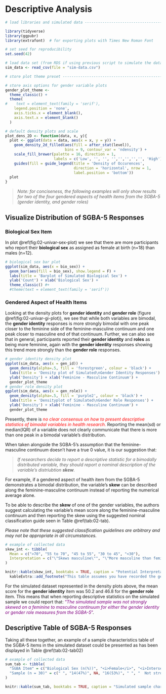 # Descriptive Analysis {#descriptive-analysis}

```r
# load libraries and simulated data ---------------------------------------

library(tidyverse)
library(ggpubr)
library(extrafont)  # for exporting plots with Times New Roman Font

# set seed for reproducibility
set.seed(42)

# load data set (from RDS if using previous script to simulate the data)
sim_data <- read_csv(file = "sim-data.csv")

# store plot theme preset -------------------------------------------------

# store axis options for gender variable plots
gender_plot_theme <-   
  theme_classic() +
  theme(
#    text = element_text(family = 'serif'),
    legend.position = 'none',
    axis.ticks.x = element_blank(),
    axis.text.x = element_blank()
  )

# default density plots and scale
plot_dens_2D <- function(data, x, y){
  plot <- ggplot(data = data, aes(x = x, y = y)) + 
    geom_density_2d_filled(aes(fill = after_stat(level)),
                           bins = 9, contour_var = 'ndensity') +
    scale_fill_brewer(palette = 16, direction = 1, 
                      labels = c('Low', '', '', '','','','','', 'High')) +
    guides(fill = guide_legend(title = 'Density of Occurences', 
                               direction = 'horizontal', nrow = 1, 
                               label.position = 'bottom'))
  plot
}

```

> *Note: for conciseness, the following examples will only show results for two of the four gendered aspects of health items from the SGBA-5 (gender identity, and gender roles)*


## Visualize Distribution of SGBA-5 Responses

### Biological Sex Item

In plot \@ref(fig:02-univar-sex-plot) we see that there are more participants who report their **biological sex** as assigned as female at birth (n=18) than males (n=12). 

```r

# biological sex bar plot
ggplot(sim_data, aes(x = bio_sex)) +
  geom_bar(aes(fill = bio_sex), show.legend = F) + 
  labs(title = 'Barplot of Simulated Biological Sex') +
  ylab('Count') + xlab('Biological Sex') +
  theme_classic() #+
  #theme(text = element_text(family = 'serif'))
```

### Gendered Aspect of Health Items

Looking at the density plots for **gender identity** and **gender role** (figure \@ref(fig:02-univar-gi-plot)), we see that while both variables are bimodal, the **gender identity** responses is more strongly bimodal with one peak closer to the feminine side of the feminine-masculine continuum and one peak closer to masculine end of that continuum. Further, we can also see that in general, participants reported their **gender identity** and **roles** as being more feminine, again with the **gender identity** responses showing this trend more strongly than the **gender role** responses.  

```r
# gender identity density plot
ggplot(sim_data, aes(x = gen_id)) +
  geom_density(alpha=.5, fill = 'forestgreen', colour = 'black') +
  labs(title = 'Density plot of Simulated\nGender Identity Responses') +
  ylab('Density') + xlab('Feminine - Masculine Continuum') +
  gender_plot_theme
# gender role density plot
ggplot(sim_data, aes(x = gen_role)) +
  geom_density(alpha=.5, fill = 'purple2', colour = 'black') +
  labs(title = 'Densityplot of Simulated\nGender Role Responses') +
  ylab('Density') + xlab('Feminine - Masculine Continuum') +
  gender_plot_theme  
```

Presently, there is _<span style="color:red">no clear consensus on how to present descriptive statistics of bimodal variables in health research.</span>_ Reporting the mean(sd) or median(IQR) of a variable does not clearly communicate that there is more than one peak in a bimodal variable’s distribution. 

When taken alongside the SGBA-5’s assumption that the feminine-masculine continuum doesn’t have a true 0 value, it is our suggestion that:

> _If researchers decide to report a descriptive statistic for a bimodally distributed variable, they should report a nominal description of the variable's distriubtion **skew**._ 

For example, if a gendered aspect of health item from the SGBA-5 demonstrates a bimodal distribution, the variable's **skew** can be described along the feminine-masculine continuum instead of reporting the numerical average alone. 

To be able to describe the **skew** of one of the gender variables, the authors suggest calculating the variable’s mean score along the feminine-masculine continuum and then reporting the skew using the suggested nominal classification guide seen in Table \@ref(tab:02-tab). 

_Please note that these suggested classification guidelines are arbitrary and may not be appropriate in all circumstances._ 

``` r
# example of collected data
skew_int <- tibble(
  Mean = c(">70", "55 to 70", "45 to 55", "30 to 45", "<30"),
  Interpretation = c("\"Skews masculine\"", "\"More masculine than feminine\"", "\"Not strongly skewed\"", "\"More feminine than masculine\"", "\"Skews feminine\"")
)

knitr::kable(skew_int, booktabs = TRUE, caption = "Potential Interpretation of Sample Means for Gendered Aspect of Health Items.") %>%
  kableExtra::add_footnote("This table assumes you have recorded the gendered aspects of health items as 0 being the most feminine score and 100 being the most masculine score.", notation = "none")
```

For the simulated dataset represented in the density plots above, the mean score for the **gender identity** item was 50.2 and 46.8 for the **gender role** item. This means that when reporting descriptive statistics on the simulated sample we could report that: <span style="color:purple">“*The simulated sample was not strongly skewed on a feminine to masculine continuum for either the gender identity or gender role measures from the SGBA-5*”</span>. 

## Descriptive Table of SGBA-5 Responses

Taking all these together, an example of a sample characteristics table of the SGBA-5 items in the simulated dataset could be presented as has been displayed in Table \@ref(tab:02-tab02)

``` r
# example of collected data
sum_tab <- tibble(
  "SGBA Item" = c("Biological Sex (n(%))", "<i>Female</i>", "<i>Intersex</i>", "<i>Male</i>", "Gendered Aspect of Health (skew)", "<i>Gender Identity</i>", "<i>Gendered Roles</i>"),
  "Sample (n = 30)" = c(" ", "14(47%)", NA, "16(53%)", " ", "  Not strongly skewed", "  Not strongly skewed")
)

knitr::kable(sum_tab, booktabs = TRUE, caption = "Simulated sample characteristics.") 
```
